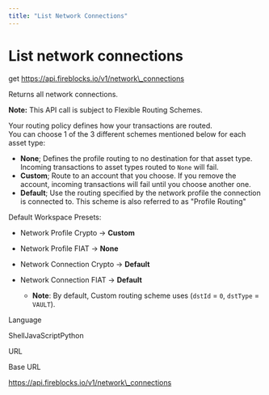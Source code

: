 ```yaml
---
title: "List Network Connections"
---
```

  
  # List network connections

get https://api.fireblocks.io/v1/network\_connections

Returns all network connections.

**Note:** This API call is subject to Flexible Routing Schemes.

Your routing policy defines how your transactions are routed.  
You can choose 1 of the 3 different schemes mentioned below for each asset type:

*   **None**; Defines the profile routing to no destination for that asset type. Incoming transactions to asset types routed to `None` will fail.
*   **Custom**; Route to an account that you choose. If you remove the account, incoming transactions will fail until you choose another one.
*   **Default**; Use the routing specified by the network profile the connection is connected to. This scheme is also referred to as "Profile Routing"

Default Workspace Presets:

*   Network Profile Crypto → **Custom**
    
*   Network Profile FIAT → **None**
    
*   Network Connection Crypto → **Default**
    
*   Network Connection FIAT → **Default**
    
    *   **Note**: By default, Custom routing scheme uses (`dstId` = `0`, `dstType` = `VAULT`).

Language

ShellJavaScriptPython

URL

Base URL

https://api.fireblocks.io/v1/network\_connections